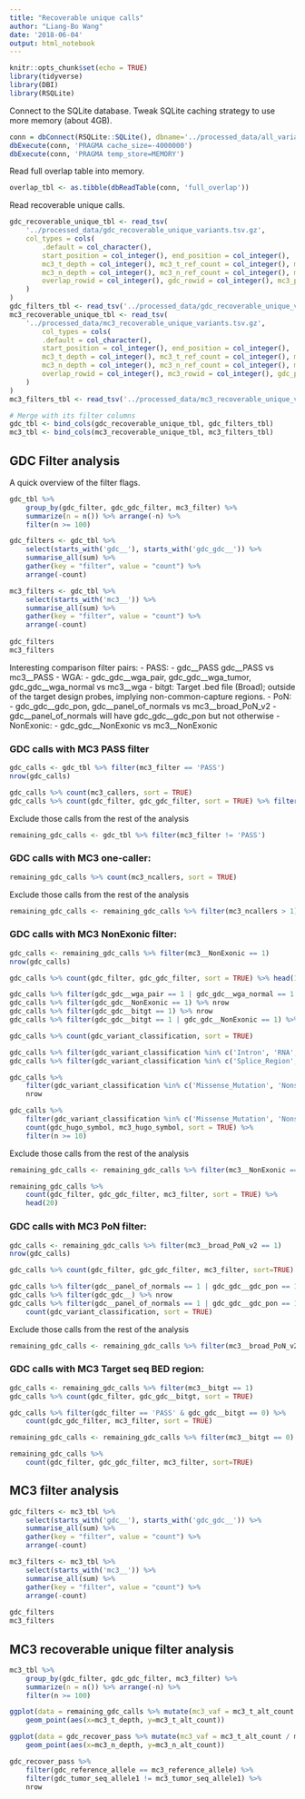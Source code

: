 ```yaml
---
title: "Recoverable unique calls"
author: "Liang-Bo Wang"
date: '2018-06-04'
output: html_notebook
---
```


```r
knitr::opts_chunk$set(echo = TRUE)
library(tidyverse)
library(DBI)
library(RSQLite)
```

Connect to the SQLite database. Tweak SQLite caching strategy to use more memory (about 4GB).
```r
conn = dbConnect(RSQLite::SQLite(), dbname='../processed_data/all_variants.somatic_only.sqlite')
dbExecute(conn, 'PRAGMA cache_size=-4000000')
dbExecute(conn, 'PRAGMA temp_store=MEMORY')
```

Read full overlap table into memory.
```r
overlap_tbl <- as.tibble(dbReadTable(conn, 'full_overlap'))
```

Read recoverable unique calls.
```r
gdc_recoverable_unique_tbl <- read_tsv(
    '../processed_data/gdc_recoverable_unique_variants.tsv.gz',
    col_types = cols(
        .default = col_character(),
        start_position = col_integer(), end_position = col_integer(),
        mc3_t_depth = col_integer(), mc3_t_ref_count = col_integer(), mc3_t_alt_count = col_integer(),
        mc3_n_depth = col_integer(), mc3_n_ref_count = col_integer(), mc3_n_alt_count = col_integer(),
        overlap_rowid = col_integer(), gdc_rowid = col_integer(), mc3_protected_rowid = col_integer()
    )
)
gdc_filters_tbl <- read_tsv('../processed_data/gdc_recoverable_unique_variants.filter_cols.tsv.gz') 
mc3_recoverable_unique_tbl <- read_tsv(
    '../processed_data/mc3_recoverable_unique_variants.tsv.gz',
        col_types = cols(
        .default = col_character(),
        start_position = col_integer(), end_position = col_integer(),
        mc3_t_depth = col_integer(), mc3_t_ref_count = col_integer(), mc3_t_alt_count = col_integer(),
        mc3_n_depth = col_integer(), mc3_n_ref_count = col_integer(), mc3_n_alt_count = col_integer(),
        overlap_rowid = col_integer(), mc3_rowid = col_integer(), gdc_protected_rowid = col_integer()
    )
)
mc3_filters_tbl <- read_tsv('../processed_data/mc3_recoverable_unique_variants.filter_cols.tsv.gz')

# Merge with its filter columns
gdc_tbl <- bind_cols(gdc_recoverable_unique_tbl, gdc_filters_tbl)
mc3_tbl <- bind_cols(mc3_recoverable_unique_tbl, mc3_filters_tbl)
```


## GDC Filter analysis

A quick overview of the filter flags.
```r
gdc_tbl %>%
    group_by(gdc_filter, gdc_gdc_filter, mc3_filter) %>%
    summarize(n = n()) %>% arrange(-n) %>%
    filter(n >= 100)
```

```r
gdc_filters <- gdc_tbl %>%
    select(starts_with('gdc__'), starts_with('gdc_gdc__')) %>%
    summarise_all(sum) %>% 
    gather(key = "filter", value = "count") %>%
    arrange(-count)

mc3_filters <- gdc_tbl %>%
    select(starts_with('mc3__')) %>%
    summarise_all(sum) %>% 
    gather(key = "filter", value = "count") %>%
    arrange(-count)
    
gdc_filters
mc3_filters
```

Interesting comparison filter pairs:
- PASS:
    - gdc__PASS gdc__PASS vs mc3__PASS
- WGA: 
    - gdc_gdc__wga_pair, gdc_gdc__wga_tumor, gdc_gdc__wga_normal vs mc3__wga
- bitgt: Target .bed file (Broad); outside of the target design probes, implying non-common-capture regions.
- PoN:
    - gdc_gdc__gdc_pon, gdc__panel_of_normals vs mc3__broad_PoN_v2
    - gdc__panel_of_normals will have gdc_gdc__gdc_pon but not otherwise
- NonExonic:
    - gdc_gdc__NonExonic vs mc3__NonExonic


### GDC calls with MC3 PASS filter
```r
gdc_calls <- gdc_tbl %>% filter(mc3_filter == 'PASS')
nrow(gdc_calls)
```

```r
gdc_calls %>% count(mc3_callers, sort = TRUE)
gdc_calls %>% count(gdc_filter, gdc_gdc_filter, sort = TRUE) %>% filter(n >= 10)
```

Exclude those calls from the rest of the analysis
```r
remaining_gdc_calls <- gdc_tbl %>% filter(mc3_filter != 'PASS')
```


### GDC calls with MC3 one-caller:
```r
remaining_gdc_calls %>% count(mc3_ncallers, sort = TRUE)
```

Exclude those calls from the rest of the analysis
```r
remaining_gdc_calls <- remaining_gdc_calls %>% filter(mc3_ncallers > 1)
```



### GDC calls with MC3 NonExonic filter: 
```r
gdc_calls <- remaining_gdc_calls %>% filter(mc3__NonExonic == 1)
nrow(gdc_calls)
```

```r
gdc_calls %>% count(gdc_filter, gdc_gdc_filter, sort = TRUE) %>% head(10)
```


```r
gdc_calls %>% filter(gdc_gdc__wga_pair == 1 | gdc_gdc__wga_normal == 1 | gdc_gdc__wga_tumor == 1) %>% nrow
gdc_calls %>% filter(gdc_gdc__NonExonic == 1) %>% nrow
gdc_calls %>% filter(gdc_gdc__bitgt == 1) %>% nrow
gdc_calls %>% filter(gdc_gdc__bitgt == 1 | gdc_gdc__NonExonic == 1) %>% nrow
```

```r
gdc_calls %>% count(gdc_variant_classification, sort = TRUE)
```

```r
gdc_calls %>% filter(gdc_variant_classification %in% c('Intron', 'RNA', "5'Flank", "3'Flank", "3'UTR", "5'UTR", "IGR")) %>% nrow
gdc_calls %>% filter(gdc_variant_classification %in% c('Splice_Region', 'Splice_Site')) %>% nrow
```

```r
gdc_calls %>% 
    filter(gdc_variant_classification %in% c('Missense_Mutation', 'Nonsense_Mutation', 'Silent', 'Nonstop_Mutation')) %>%
    nrow

gdc_calls %>% 
    filter(gdc_variant_classification %in% c('Missense_Mutation', 'Nonsense_Mutation', 'Silent', 'Nonstop_Mutation')) %>%
    count(gdc_hugo_symbol, mc3_hugo_symbol, sort = TRUE) %>%
    filter(n >= 10)
```

Exclude those calls from the rest of the analysis
```r
remaining_gdc_calls <- remaining_gdc_calls %>% filter(mc3__NonExonic == 0)
```

```r
remaining_gdc_calls %>%
    count(gdc_filter, gdc_gdc_filter, mc3_filter, sort = TRUE) %>% 
    head(20)
```


### GDC calls with MC3 PoN filter:

```r
gdc_calls <- remaining_gdc_calls %>% filter(mc3__broad_PoN_v2 == 1)
nrow(gdc_calls)
```

```r
gdc_calls %>% count(gdc_filter, gdc_gdc_filter, mc3_filter, sort=TRUE) %>% head(20)
```

```r
gdc_calls %>% filter(gdc__panel_of_normals == 1 | gdc_gdc__gdc_pon == 1) %>% nrow
gdc_calls %>% filter(gdc_gdc__) %>% nrow
gdc_calls %>% filter(gdc__panel_of_normals == 1 | gdc_gdc__gdc_pon == 1) %>% 
    count(gdc_variant_classification, sort = TRUE)
```


Exclude those calls from the rest of the analysis
```r
remaining_gdc_calls <- remaining_gdc_calls %>% filter(mc3__broad_PoN_v2 == 0)
```



### GDC calls with MC3 Target seq BED region:

```r
gdc_calls <- remaining_gdc_calls %>% filter(mc3__bitgt == 1)
gdc_calls %>% count(gdc_filter, gdc_gdc__bitgt, sort = TRUE)
```

```r
gdc_calls %>% filter(gdc_filter == 'PASS' & gdc_gdc__bitgt == 0) %>%
    count(gdc_gdc_filter, mc3_filter, sort = TRUE)
```

```r
remaining_gdc_calls <- remaining_gdc_calls %>% filter(mc3__bitgt == 0)
```


```r
remaining_gdc_calls %>%
    count(gdc_filter, gdc_gdc_filter, mc3_filter, sort=TRUE)
```





## MC3 filter analysis
```r
gdc_filters <- mc3_tbl %>%
    select(starts_with('gdc__'), starts_with('gdc_gdc__')) %>%
    summarise_all(sum) %>% 
    gather(key = "filter", value = "count") %>%
    arrange(-count)

mc3_filters <- mc3_tbl %>%
    select(starts_with('mc3__')) %>%
    summarise_all(sum) %>% 
    gather(key = "filter", value = "count") %>%
    arrange(-count)
    
gdc_filters
mc3_filters
```



## MC3 recoverable unique filter analysis

```r
mc3_tbl %>%
    group_by(gdc_filter, gdc_gdc_filter, mc3_filter) %>%
    summarize(n = n()) %>% arrange(-n) %>%
    filter(n >= 100)
```


```r
ggplot(data = remaining_gdc_calls %>% mutate(mc3_vaf = mc3_t_alt_count / mc3_t_depth)) +
    geom_point(aes(x=mc3_t_depth, y=mc3_t_alt_count))
```

```r
ggplot(data = gdc_recover_pass %>% mutate(mc3_vaf = mc3_t_alt_count / mc3_t_depth)) +
    geom_point(aes(x=mc3_n_depth, y=mc3_n_alt_count))
```

```r
gdc_recover_pass %>%
    filter(gdc_reference_allele == mc3_reference_allele) %>%
    filter(gdc_tumor_seq_allele1 != mc3_tumor_seq_allele1) %>%
    nrow
```


